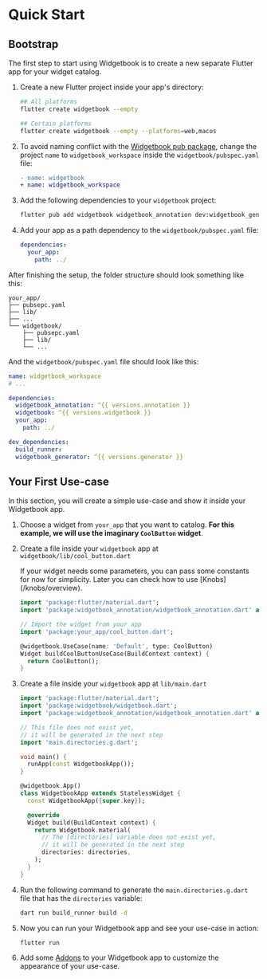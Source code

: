 # Quick Start

## Bootstrap

The first step to start using Widgetbook is to create a new separate Flutter app for your widget catalog.

1. Create a new Flutter project inside your app's directory:

   ```bash
   ## All platforms
   flutter create widgetbook --empty

   ## Certain platforms
   flutter create widgetbook --empty --platforms=web,macos
   ```

1. To avoid naming conflict with the [Widgetbook pub package](https://pub.dev/packages/widgetbook), change the project `name` to `widgetbook_workspace` inside the `widgetbook/pubspec.yaml` file:

   ```diff
   - name: widgetbook
   + name: widgetbook_workspace
   ```

1. Add the following dependencies to your `widgetbook` project:

   ```bash
   flutter pub add widgetbook widgetbook_annotation dev:widgetbook_generator dev:build_runner
   ```

1. Add your app as a path dependency to the `widgetbook/pubspec.yaml` file:

   ```yaml
   dependencies:
     your_app:
       path: ../
   ```

After finishing the setup, the folder structure should look something like this:

```tree
your_app/
├── pubsepc.yaml
├── lib/
├── ...
└── widgetbook/
    ├── pubsepc.yaml
    ├── lib/
    └── ...
```

And the `widgetbook/pubspec.yaml` file should look like this:

```yaml
name: widgetbook_workspace
# ...

dependencies:
  widgetbook_annotation: ^{{ versions.annotation }}
  widgetbook: ^{{ versions.widgetbook }}
  your_app:
    path: ../

dev_dependencies:
  build_runner:
  widgetbook_generator: ^{{ versions.generator }}
```

## Your First Use-case

In this section, you will create a simple use-case and show it inside your Widgetbook app.

1. Choose a widget from `your_app` that you want to catalog. **For this example, we will use the imaginary `CoolButton` widget**.

1. Create a file inside your `widgetbook` app at `widgetbook/lib/cool_button.dart`

   <Info>
     If your widget needs some parameters, you can pass some constants for now
     for simplicity. Later you can check how to use [Knobs](/knobs/overview).
   </Info>

   ```dart
   import 'package:flutter/material.dart';
   import 'package:widgetbook_annotation/widgetbook_annotation.dart' as widgetbook;

   // Import the widget from your app
   import 'package:your_app/cool_button.dart';

   @widgetbook.UseCase(name: 'Default', type: CoolButton)
   Widget buildCoolButtonUseCase(BuildContext context) {
     return CoolButton();
   }
   ```

1. Create a file inside your `widgetbook` app at `lib/main.dart`

   ```dart
   import 'package:flutter/material.dart';
   import 'package:widgetbook/widgetbook.dart';
   import 'package:widgetbook_annotation/widgetbook_annotation.dart' as widgetbook;

   // This file does not exist yet,
   // it will be generated in the next step
   import 'main.directories.g.dart';

   void main() {
     runApp(const WidgetbookApp());
   }

   @widgetbook.App()
   class WidgetbookApp extends StatelessWidget {
     const WidgetbookApp({super.key});

     @override
     Widget build(BuildContext context) {
       return Widgetbook.material(
         // The [directories] variable does not exist yet,
         // it will be generated in the next step
         directories: directories,
       );
     }
   }
   ```

1. Run the following command to generate the `main.directories.g.dart` file that has the `directories` variable:

   ```bash
   dart run build_runner build -d
   ```

1. Now you can run your Widgetbook app and see your use-case in action:

   ```bash
   flutter run
   ```

1. Add some [Addons](/addons/overview) to your Widgetbook app to customize the appearance of your use-case.
